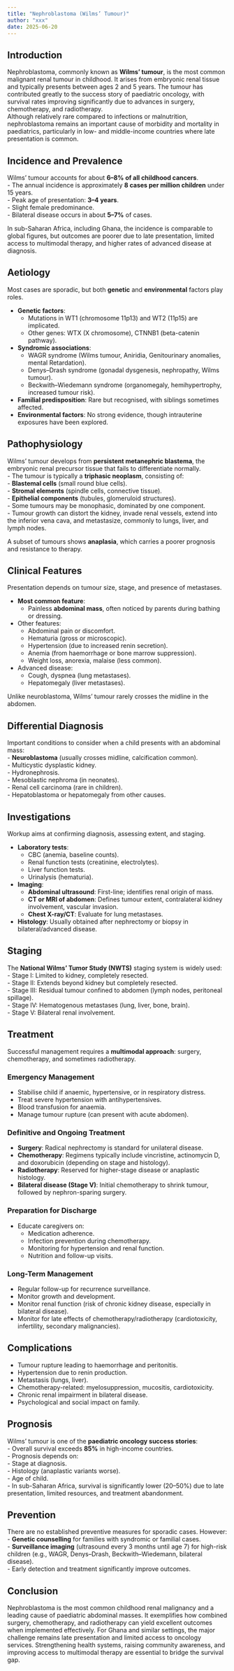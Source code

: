 ```yaml
---
title: "Nephroblastoma (Wilms’ Tumour)"
author: "xxx"
date: 2025-06-20
---
```


## Introduction

Nephroblastoma, commonly known as **Wilms’ tumour**, is the most common malignant renal tumour in
childhood. It arises from embryonic renal tissue and typically presents between ages 2 and 5 years.
The tumour has contributed greatly to the success story of paediatric oncology, with survival rates
improving significantly due to advances in surgery, chemotherapy, and radiotherapy.\
Although relatively rare compared to infections or malnutrition, nephroblastoma remains an important
cause of morbidity and mortality in paediatrics, particularly in low- and middle-income countries
where late presentation is common.

## Incidence and Prevalence

Wilms’ tumour accounts for about **6–8% of all childhood cancers**.\
- The annual incidence is approximately **8 cases per million children** under 15 years.\
- Peak age of presentation: **3–4 years**.\
- Slight female predominance.\
- Bilateral disease occurs in about **5–7%** of cases.

In sub-Saharan Africa, including Ghana, the incidence is comparable to global figures, but outcomes
are poorer due to late presentation, limited access to multimodal therapy, and higher rates of
advanced disease at diagnosis.

## Aetiology

Most cases are sporadic, but both **genetic** and **environmental** factors play roles.

-   **Genetic factors**:
    -   Mutations in WT1 (chromosome 11p13) and WT2 (11p15) are implicated.
    -   Other genes: WTX (X chromosome), CTNNB1 (beta-catenin pathway).
-   **Syndromic associations**:
    -   WAGR syndrome (Wilms tumour, Aniridia, Genitourinary anomalies, mental Retardation).
    -   Denys–Drash syndrome (gonadal dysgenesis, nephropathy, Wilms tumour).
    -   Beckwith–Wiedemann syndrome (organomegaly, hemihypertrophy, increased tumour risk).
-   **Familial predisposition**: Rare but recognised, with siblings sometimes affected.
-   **Environmental factors**: No strong evidence, though intrauterine exposures have been explored.

## Pathophysiology

Wilms’ tumour develops from **persistent metanephric blastema**, the embryonic renal precursor
tissue that fails to differentiate normally.\
- The tumour is typically a **triphasic neoplasm**, consisting of:\
- **Blastemal cells** (small round blue cells).\
- **Stromal elements** (spindle cells, connective tissue).\
- **Epithelial components** (tubules, glomeruloid structures).\
- Some tumours may be monophasic, dominated by one component.\
- Tumour growth can distort the kidney, invade renal vessels, extend into the inferior vena cava,
and metastasize, commonly to lungs, liver, and lymph nodes.

A subset of tumours shows **anaplasia**, which carries a poorer prognosis and resistance to therapy.

## Clinical Features

Presentation depends on tumour size, stage, and presence of metastases.

-   **Most common feature**:
    -   Painless **abdominal mass**, often noticed by parents during bathing or dressing.
-   Other features:
    -   Abdominal pain or discomfort.
    -   Hematuria (gross or microscopic).
    -   Hypertension (due to increased renin secretion).
    -   Anemia (from haemorrhage or bone marrow suppression).
    -   Weight loss, anorexia, malaise (less common).\
-   Advanced disease:
    -   Cough, dyspnea (lung metastases).
    -   Hepatomegaly (liver metastases).

Unlike neuroblastoma, Wilms’ tumour rarely crosses the midline in the abdomen.

## Differential Diagnosis

Important conditions to consider when a child presents with an abdominal mass:\
- **Neuroblastoma** (usually crosses midline, calcification common).\
- Multicystic dysplastic kidney.\
- Hydronephrosis.\
- Mesoblastic nephroma (in neonates).\
- Renal cell carcinoma (rare in children).\
- Hepatoblastoma or hepatomegaly from other causes.

## Investigations

Workup aims at confirming diagnosis, assessing extent, and staging.

-   **Laboratory tests**:
    -   CBC (anemia, baseline counts).
    -   Renal function tests (creatinine, electrolytes).
    -   Liver function tests.
    -   Urinalysis (hematuria).\
-   **Imaging**:
    -   **Abdominal ultrasound**: First-line; identifies renal origin of mass.
    -   **CT or MRI of abdomen**: Defines tumour extent, contralateral kidney involvement, vascular
        invasion.
    -   **Chest X-ray/CT**: Evaluate for lung metastases.
-   **Histology**: Usually obtained after nephrectomy or biopsy in bilateral/advanced disease.

## Staging

The **National Wilms’ Tumor Study (NWTS)** staging system is widely used:\
- Stage I: Limited to kidney, completely resected.\
- Stage II: Extends beyond kidney but completely resected.\
- Stage III: Residual tumour confined to abdomen (lymph nodes, peritoneal spillage).\
- Stage IV: Hematogenous metastases (lung, liver, bone, brain).\
- Stage V: Bilateral renal involvement.

## Treatment

Successful management requires a **multimodal approach**: surgery, chemotherapy, and sometimes
radiotherapy.

### Emergency Management

-   Stabilise child if anaemic, hypertensive, or in respiratory distress.
-   Treat severe hypertension with antihypertensives.
-   Blood transfusion for anaemia.
-   Manage tumour rupture (can present with acute abdomen).

### Definitive and Ongoing Treatment

-   **Surgery**: Radical nephrectomy is standard for unilateral disease.
-   **Chemotherapy**: Regimens typically include vincristine, actinomycin D, and doxorubicin
    (depending on stage and histology).
-   **Radiotherapy**: Reserved for higher-stage disease or anaplastic histology.
-   **Bilateral disease (Stage V)**: Initial chemotherapy to shrink tumour, followed by
    nephron-sparing surgery.

### Preparation for Discharge

-   Educate caregivers on:
    -   Medication adherence.
    -   Infection prevention during chemotherapy.
    -   Monitoring for hypertension and renal function.
    -   Nutrition and follow-up visits.

### Long-Term Management

-   Regular follow-up for recurrence surveillance.
-   Monitor growth and development.
-   Monitor renal function (risk of chronic kidney disease, especially in bilateral disease).
-   Monitor for late effects of chemotherapy/radiotherapy (cardiotoxicity, infertility, secondary
    malignancies).

## Complications

-   Tumour rupture leading to haemorrhage and peritonitis.
-   Hypertension due to renin production.
-   Metastasis (lungs, liver).
-   Chemotherapy-related: myelosuppression, mucositis, cardiotoxicity.
-   Chronic renal impairment in bilateral disease.
-   Psychological and social impact on family.

## Prognosis

Wilms’ tumour is one of the **paediatric oncology success stories**:\
- Overall survival exceeds **85%** in high-income countries.\
- Prognosis depends on:\
- Stage at diagnosis.\
- Histology (anaplastic variants worse).\
- Age of child.\
- In sub-Saharan Africa, survival is significantly lower (20–50%) due to late presentation, limited
resources, and treatment abandonment.

## Prevention

There are no established preventive measures for sporadic cases. However:\
- **Genetic counselling** for families with syndromic or familial cases.\
- **Surveillance imaging** (ultrasound every 3 months until age 7) for high-risk children (e.g.,
WAGR, Denys–Drash, Beckwith–Wiedemann, bilateral disease).\
- Early detection and treatment significantly improve outcomes.

## Conclusion

Nephroblastoma is the most common childhood renal malignancy and a leading cause of paediatric
abdominal masses. It exemplifies how combined surgery, chemotherapy, and radiotherapy can yield
excellent outcomes when implemented effectively. For Ghana and similar settings, the major challenge
remains late presentation and limited access to oncology services. Strengthening health systems,
raising community awareness, and improving access to multimodal therapy are essential to bridge the
survival gap.
